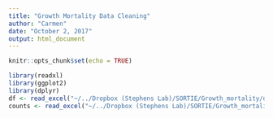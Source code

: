 ```yaml
---
title: "Growth Mortality Data Cleaning"
author: "Carmen"
date: "October 2, 2017"
output: html_document
---
```


```r
knitr::opts_chunk$set(echo = TRUE)
```

```r
library(readxl)
library(ggplot2)
library(dplyr)
df <- read_excel("~/../Dropbox (Stephens Lab)/SORTIE/Growth_mortality/data/details/compiled/Mort_details_compiled_Sep08_2017.xlsx", sheet = 2)
counts <- read_excel("~/../Dropbox (Stephens Lab)/SORTIE/Growth_mortality/data/details/compiled/Mort_counts_compiled_Aug16_2017.xlsx", sheet = 2)

```

